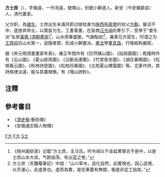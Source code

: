 '''方士庶'''（{{bd|1693年||1751年|catIdx=F方}}），字循遠，一作洵遠，號環山，別號小獅道人。新安（今安徽歙县）人，清代畫家。

父方职，為[[諸生|諸生]]。士庶出生未滿月即过继给身为[[陕西|陕西]][[布政使|布政使]]的伯父[[方觐|方觐]]。屡试不中，遂放弃举业，以賣盐为生。工書善畫，在盐商[[汪令闻|汪令闻]]的牽引下，受學于“娄东派”名家[[黃鼎|黃鼎 (清朝畫家)]]<ref>《扬州画舫录》记载“方士庶，主汪氏。时令闻以千金延黄尊古于座中，以是士庶山水大进，气韵骀荡，有出蓝之誉。”</ref>，山水用筆靈敏，气韻駘宕<ref>方士庶〈天慵菴筆記〉中說：“山川草木，造化自然，此實境也。因心造境，以手運心，此虛景也。虛而為實，是在筆墨有無間，衡是非定工拙矣。”</ref>，兼善花卉寫生，时谓之为[[王原祁|王原祁]]后山水第一，追隨者眾，形成小獅畫派。[[書法|書法]]學[[董其昌|董其昌]]，行楷結构嚴密。

据《宋元明清書畫家年表》，雍正年間作有《巨然橫山圖》、《拙政園圖》；乾隆時作有《云山圖》、《夏山欲雨圖》、《云斷岳連團》、《竹堂夜坐圖》、《湖庄春曉圖》、《松根看云圖》、《秋林詩思圖》、《松柏同春圖》、《北苑夏山煙靄圖》等。尤善作詩，其詩格律淡遠，能与其畫相愜。有《環山詩鈔》。

==注釋==
{{reflist}}

==參考書目==
* 《[[清史稿|清史稿]]‧藝術傳》
* 《安徽通志稿人物傳》
[[Category:清朝畫家|F方]]
[[Category:歙縣人|F方]]
[[Category:方姓|S士]]